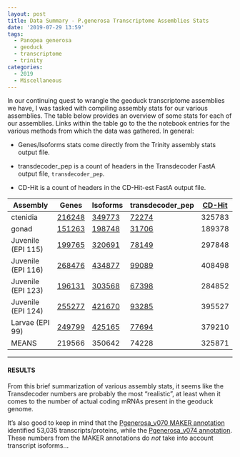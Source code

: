 ```yaml
---
layout: post
title: Data Summary - P.generosa Transcriptome Assemblies Stats
date: '2019-07-29 13:59'
tags:
  - Panopea generosa
  - geoduck
  - transcriptome
  - trinity
categories:
  - 2019
  - Miscellaneous
---
```

In our continuing quest to wrangle the geoduck transcriptome assemblies we have, I was tasked with compiling assembly stats for our various assemblies. The table below provides an overview of some stats for each of our assemblies. Links within the table go to the the notebook entries for the various methods from which the data was gathered. In general:

- Genes/Isoforms stats come directly from the Trinity assembly stats output file.

- transdecoder_pep is a count of headers in the Transdecoder FastA output file, `transdecoder_pep`.

- CD-Hit is a count of headers in the CD-Hit-est FastA output file.


| Assembly           | Genes  | Isoforms | transdecoder_pep | [CD-Hit](https://robertslab.github.io/sams-notebook/2019/07/29/Transcriptome-Compression-P.generosa-Transcriptome-Assemblies-Using-CD-Hit-est-on-Mox.html) |
|--------------------|--------|----------|------------------|--------|
| ctenidia           | [216248](https://robertslab.github.io/sams-notebook/2019/04/09/Transcriptome-Assembly-Geoduck-Tissue-specific-Assembly-Ctenidia-with-HiSeq-and-NovaSeq-Data-on-Mox.html) | [349773](https://robertslab.github.io/sams-notebook/2019/04/09/Transcriptome-Assembly-Geoduck-Tissue-specific-Assembly-Ctenidia-with-HiSeq-and-NovaSeq-Data-on-Mox.html)   | [72274](https://robertslab.github.io/sams-notebook/2019/06/27/Transcriptome-Annotation-Geoduck-Ctenidia-with-Transdecoder-on-Mox.html)           | 325783 |
| gonad              | [151263](https://robertslab.github.io/sams-notebook/2019/04/09/Transcriptome-Assembly-Geoduck-Tissue-specific-Assembly-Gonad-HiSeq-and-NovaSeq-Data-on-Mox.html) | [198748](https://robertslab.github.io/sams-notebook/2019/04/09/Transcriptome-Assembly-Geoduck-Tissue-specific-Assembly-Gonad-HiSeq-and-NovaSeq-Data-on-Mox.html)   | [31706](https://robertslab.github.io/sams-notebook/2019/06/27/Transcriptome-Annotation-Geoduck-Gonad-with-Transdecoder-on-Mox.html)            | 189378 |
| Juvenile (EPI 115) | [199765](https://robertslab.github.io/sams-notebook/2019/04/09/Transcriptome-Assembly-Geoduck-Tissue-specific-Assembly-Juvenile-Super-Low-OA-EPI115-with-HiSeq-Data-on-Mox.html) | [320691](https://robertslab.github.io/sams-notebook/2019/04/09/Transcriptome-Assembly-Geoduck-Tissue-specific-Assembly-Juvenile-Super-Low-OA-EPI115-with-HiSeq-Data-on-Mox.html)   | [78149](https://robertslab.github.io/sams-notebook/2019/06/27/Transcriptome-Annotation-Geoduck-Juvenile-Super-Low-OA-EPI115-with-Transdecoder-on-Mox.html)            | 297848 |
| Juvenile (EPI 116) | [268476](https://robertslab.github.io/sams-notebook/2019/04/09/Transcriptome-Assembly-Geoduck-Tissue-specific-Assembly-Juvenile-Super-Low-OA-EPI116-with-HiSeq-Data-on-Mox.html) | [434877](https://robertslab.github.io/sams-notebook/2019/04/09/Transcriptome-Assembly-Geoduck-Tissue-specific-Assembly-Juvenile-Super-Low-OA-EPI116-with-HiSeq-Data-on-Mox.html)   | [99089](https://robertslab.github.io/sams-notebook/2019/06/27/Transcriptome-Annotation-Geoduck-Juvenile-Super-Low-OA-EPI116-with-Transdecoder-on-Mox.html)            | 408498 |
| Juvenile (EPI 123) | [196131](https://robertslab.github.io/sams-notebook/2019/04/09/Transcriptome-Assembly-Geoduck-Tissue-specific-Assembly-Juvenile-Ambient-OA-EPI123-with-HiSeq-Data-on-Mox.html) | [303568](https://robertslab.github.io/sams-notebook/2019/04/09/Transcriptome-Assembly-Geoduck-Tissue-specific-Assembly-Juvenile-Ambient-OA-EPI123-with-HiSeq-Data-on-Mox.html)   | [67398](https://robertslab.github.io/sams-notebook/2019/06/27/Transcriptome-Annotation-Geoduck-Juvenile-Ambient-OA-EPI123-with-Transdecoder-on-Mox.html)            | 284852 |
| Juvenile (EPI 124) | [255277](https://robertslab.github.io/sams-notebook/2019/04/09/Transcriptome-Assembly-Geoduck-Tissue-specific-Assembly-Juvenile-Ambient-OA-EPI124-with-HiSeq-and-NovaSeq-Data-on-Mox.html) | [421670](https://robertslab.github.io/sams-notebook/2019/04/09/Transcriptome-Assembly-Geoduck-Tissue-specific-Assembly-Juvenile-Ambient-OA-EPI124-with-HiSeq-and-NovaSeq-Data-on-Mox.html)   | [93285](https://robertslab.github.io/sams-notebook/2019/06/27/Transcriptome-Annotation-Geoduck-Juvenile-Ambient-OA-EPI124-with-Transdecoder-on-Mox.html)            | 395527 |
| Larvae (EPI 99)    | [249799](https://robertslab.github.io/sams-notebook/2019/04/09/Transcriptome-Assembly-Geoduck-Tissue-specific-Assembly-Larvae-Day5-EPI99-with-HiSeq-and-NovaSeq-Data-on-Mox.html) | [425165](https://robertslab.github.io/sams-notebook/2019/04/09/Transcriptome-Assembly-Geoduck-Tissue-specific-Assembly-Larvae-Day5-EPI99-with-HiSeq-and-NovaSeq-Data-on-Mox.html)   | [77694](https://robertslab.github.io/sams-notebook/2019/06/27/Transcriptome-Annotation-Geoduck-Larvae-Day5-EPI99-with-Transdecoder-on-Mox.html)            | 379210 |
| MEANS              | 219566 | 350642   | 74228            | 325871 |

---

#### RESULTS

From this brief summarization of various assembly stats, it seems like the Transdecoder numbers are probably the most "realistic", at least when it comes to the number of actual coding mRNAs present in the geoduck genome.

It's also good to keep in mind that the [Pgenerosa_v070 MAKER annotation](https://robertslab.github.io/sams-notebook/2019/02/28/Genome-Annotation-Pgenerosa_v070-MAKER-on-Mox.html) identified 53,035 transcripts/proteins, while the [Pgenerosa_v074 annotation](https://robertslab.github.io/sams-notebook/2019/07/01/Genome-Annotation-Pgenerosa_v074-MAKER-on-Mox.html). These numbers from the MAKER annotations do _not_ take into account transcript isoforms...
